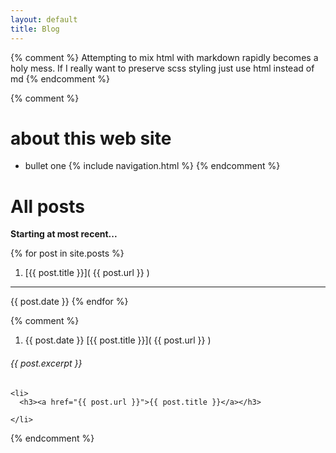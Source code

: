 ```yaml
---
layout: default
title: Blog
---
```


{% comment %}
Attempting to mix html with markdown rapidly becomes a holy mess.
If I really want to preserve scss styling just use html instead of md
{% endcomment %}

{% comment %}
# about this web site
- bullet one
{% include navigation.html %}
{% endcomment %}

# All posts
**Starting at most recent...**

{% for post in site.posts %}
1.   [{{ post.title }}]( {{ post.url }} )
---
<span class="date">{{ post.date }}</span>
{% endfor %}

{% comment %}
1.   {{ post.date }} [{{ post.title }}]( {{ post.url }} )
######  {{ post.excerpt }}
    <li>
      <h3><a href="{{ post.url }}">{{ post.title }}</a></h3>
<!--			{{ post.excerpt }} -->
<!--      {{ post.content }} -->
    </li>
{% endcomment %}
